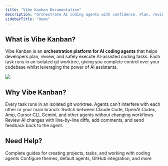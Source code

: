 ```yaml
---
title: "Vibe Kanban Documentation"
description: "Orchestrate AI coding agents with confidence. Plan, review, and manage AI-generated code in isolated git worktrees with complete control."
sidebarTitle: "Home"
---
```


## What is Vibe Kanban?

Vibe Kanban is an **orchestration platform for AI coding agents** that helps developers plan, review, and safely execute AI-assisted coding tasks. Each task runs in an isolated git worktree, giving you complete control over your codebase whilst leveraging the power of AI assistants.

<Frame>
  <img src="/images/vibe-kanban-screenshot-overview.png"  />
</Frame>

## Why Vibe Kanban?

<CardGroup cols={3}>
  <Card title="Safe AI Execution" icon="shield-check">
    Every task runs in an isolated git worktree. Agents can't interfere with each other or your main branch.
  </Card>

  <Card title="Multi-Agent Support" icon="users">
    Switch between Claude Code, OpenAI Codex, Amp, Cursor CLI, Gemini, and other agents without changing workflows.
  </Card>

  <Card title="Visual Code Review" icon="code-compare">
    Review AI changes with line-by-line diffs, add comments, and send feedback back to the agent.
  </Card>
</CardGroup>


## Need Help?

<CardGroup cols={2}>
  <Card title="User Guide" icon="book" href="/core-features/creating-projects">
    Complete guides for creating projects, tasks, and working with coding agents
  </Card>

  <Card title="Settings" icon="gear" href="/configuration-customisation/global-settings">
    Configure themes, default agents, GitHub integration, and more
  </Card>
</CardGroup>

